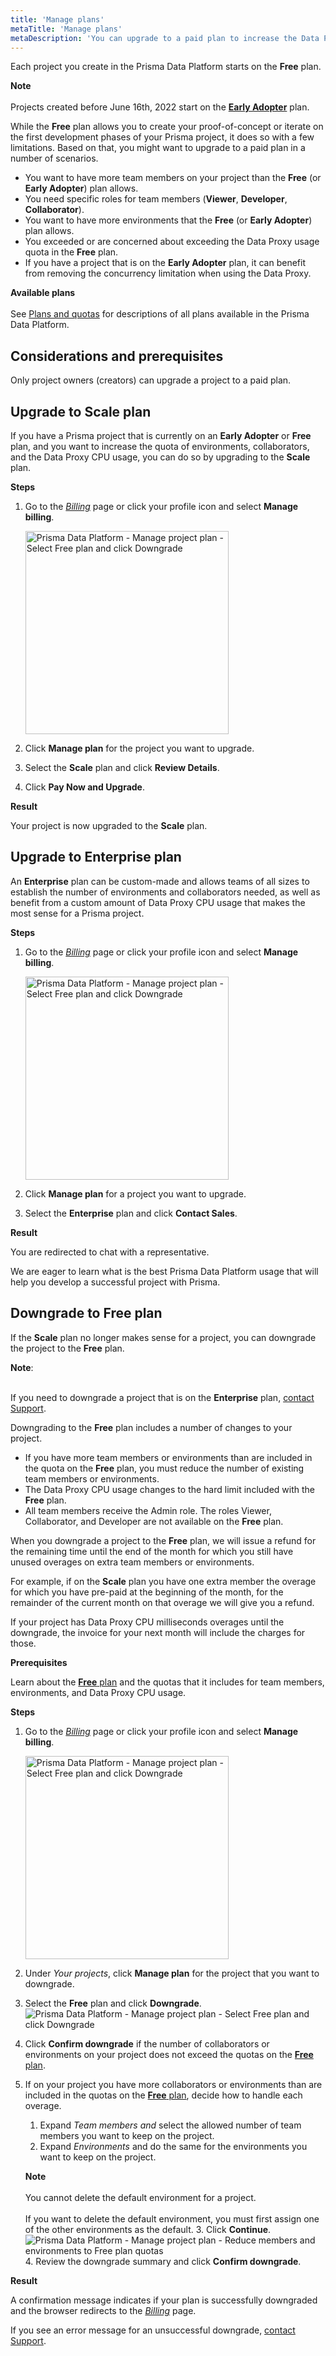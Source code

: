 ```yaml
---
title: 'Manage plans'
metaTitle: 'Manage plans'
metaDescription: 'You can upgrade to a paid plan to increase the Data Proxy usage and the number of team members and environments that you can add to your project. If you no longer need a paid plan for a project, you can always downgrade.'
---
```


<TopBlock>

Each project you create in the Prisma Data Platform starts on the **Free** plan.

<Admonition>

**Note**<br /><br />
Projects created before June 16th, 2022 start on the [**Early Adopter**](/data-platform/billing/early-adopter-plan) plan.

</Admonition>

While the **Free** plan allows you to create your proof-of-concept or iterate on the first development phases of your Prisma project, it does so with a few limitations. Based on that, you might want to upgrade to a paid plan in a number of scenarios.

- You want to have more team members on your project than the **Free** (or **Early Adopter**) plan allows.
- You need specific roles for team members (**Viewer**, **Developer**, **Collaborator**).
- You want to have more environments that the **Free** (or **Early Adopter**) plan allows.
- You exceeded or are concerned about exceeding the Data Proxy usage quota in the **Free** plan.
- If you have a project that is on the **Early Adopter** plan, it can benefit from removing the concurrency limitation when using the Data Proxy.

<Admonition type="info">

**Available plans**<br /><br />
See [Plans and quotas](/data-platform/billing/plans-and-quotas) for descriptions of all plans available in the Prisma Data Platform.

</Admonition>

</TopBlock>

## Considerations and prerequisites

Only project owners (creators) can upgrade a project to a paid plan.

## Upgrade to Scale plan

If you have a Prisma project that is currently on an **Early Adopter** or **Free** plan, and you want to increase the quota of environments, collaborators, and the Data Proxy CPU usage, you can do so by upgrading to the **Scale** plan.

**Steps**

1. Go to the [_Billing_](https://cloud.prisma.io/billing) page or click your profile icon and select **Manage billing**.

    <img
        src="https://res.cloudinary.com/prismaio/image/upload/v1665575003/docs/pdp/profile-menu-select-manage-billing_k2vivi.png"
        alt="Prisma Data Platform - Manage project plan - Select Free plan and click Downgrade"
        width="325"
    />
2. Click **Manage plan** for the project you want to upgrade.
3. Select the **Scale** plan and click **Review Details**.
4. Click **Pay Now and Upgrade**.

**Result**

Your project is now upgraded to the **Scale** plan.

## Upgrade to Enterprise plan

An **Enterprise** plan can be custom-made and allows teams of all sizes to establish the number of environments and collaborators needed, as well as benefit from a custom amount of Data Proxy CPU usage that makes the most sense for a Prisma project.

**Steps**

1. Go to the [_Billing_](https://cloud.prisma.io/billing) page or click your profile icon and select **Manage billing**.

    <img
    src="https://res.cloudinary.com/prismaio/image/upload/v1665575003/docs/pdp/profile-menu-select-manage-billing_k2vivi.png"
    alt="Prisma Data Platform - Manage project plan - Select Free plan and click Downgrade"
    width="325"
    />
2. Click **Manage plan** for a project you want to upgrade.
3. Select the **Enterprise** plan and click **Contact Sales**.

**Result**

You are redirected to chat with a representative.

We are eager to learn what is the best Prisma Data Platform usage that will help you develop a successful project with Prisma.

## Downgrade to Free plan

If the **Scale** plan no longer makes sense for a project, you can downgrade the project to the **Free** plan.

<Admonition>

**Note**:<br /><br />

If you need to downgrade a project that is on the **Enterprise** plan, [contact Support](/data-platform/contact-support).

</Admonition>

Downgrading to the **Free** plan includes a number of changes to your project.

- If you have more team members or environments than are included in the quota on the **Free** plan, you must reduce the number of existing team members or environments.
- The Data Proxy CPU usage changes to the hard limit included with the **Free** plan.
- All team members receive the Admin role. The roles Viewer, Collaborator, and Developer are not available on the **Free** plan.

When you downgrade a project to the **Free** plan, we will issue a refund for the remaining time until the end of the month for which you still have unused overages on extra team members or environments.

For example, if on the **Scale** plan you have one extra member the overage for which you have pre-paid at the beginning of the month, for the remainder of the current month on that overage we will give you a refund.

If your project has Data Proxy CPU milliseconds overages until the downgrade, the invoice for your next month will include the charges for those.

**Prerequisites**

Learn about the [**Free** plan](/data-platform/billing/plans-and-quotas#strongfreestrong-plan) and the quotas that it includes for team members, environments, and Data Proxy CPU usage.

**Steps**

1. Go to the _[Billing](https://cloud.prisma.io/billing)_ page or click your profile icon and select **Manage billing**.

    <img
    src="https://res.cloudinary.com/prismaio/image/upload/v1665575003/docs/pdp/profile-menu-select-manage-billing_k2vivi.png"
    alt="Prisma Data Platform - Manage project plan - Select Free plan and click Downgrade"
    width="325"
    />
2. Under _Your projects_, click **Manage plan** for the project that you want to downgrade.
3. Select the **Free** plan and click **Downgrade**.
   <img
     src="https://res.cloudinary.com/prismaio/image/upload/v1665489638/docs/pdp/manage-project-plan-select-free-and-click-downgrade_d2jzb6.png"
     alt="Prisma Data Platform - Manage project plan - Select Free plan and click Downgrade"
   />
4. Click **Confirm downgrade** if the number of collaborators or environments on your project does not exceed the quotas on the [**Free** plan](https://www.prisma.io/docs/data-platform/billing/plans-and-quotas#strongfreestrong-plan).
5. If on your project you have more collaborators or environments than are included in the quotas on the [**Free** plan](https://www.prisma.io/docs/data-platform/billing/plans-and-quotas#strongfreestrong-plan), decide how to handle each overage.
   1. Expand _Team members and_ select the allowed number of team members you want to keep on the project.
   2. Expand _Environments_ and do the same for the environments you want to keep on the project.
    <Admonition>
    
    **Note**<br /><br />
    You cannot delete the default environment for a project.<br /><br />
    If you want to delete the default environment, you must first assign one of the other environments as the default.
    </Admonition>
   3. Click **Continue**.
      <img
        src="https://res.cloudinary.com/prismaio/image/upload/v1665580794/docs/pdp/manage-project-plan-reduce-members-environments-to-free-plan-quotas_jiwtkv.png"
        alt="Prisma Data Platform - Manage project plan - Reduce members and environments to Free plan quotas"
      />
   4. Review the downgrade summary and click **Confirm downgrade**.

**Result**

A confirmation message indicates if your plan is successfully downgraded and the browser redirects to the _[Billing](https://cloud.prisma.io/billing)_ page.

If you see an error message for an unsuccessful downgrade, [contact Support](https://www.prisma.io/docs/data-platform/contact-support).
